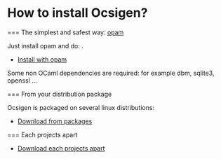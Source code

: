 =How to install Ocsigen?=

=== The simplest and safest way: [[http://opam.ocamlpro.com/|opam]]

Just install opam and do: {{{opam install eliom}}}.
* [[wiki(72):install#source|Install with opam]]

Some non OCaml dependencies are required: for example dbm, sqlite3, openssl ...

=== From your distribution package

Ocsigen is packaged on several linux distributions:
* [[wiki(72):install#binary|Download from packages]]

=== Each projects apart

* [[wiki(72):install#individual|Download each projects apart]]
